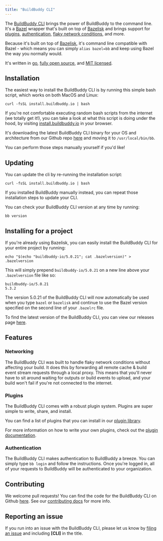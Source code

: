 ```yaml
---
title: "BuildBuddy CLI"
---
```


The [BuildBuddy CLI](/cli) brings the power of BuildBuddy to the command line. It's a [Bazel](https://bazel.build/) wrapper that's built on top of [Bazelisk](https://github.com/bazelbuild/bazelisk) and brings support for [plugins](#plugins), [authentication](#authentication), [flaky network conditions](#networking), and more.

Because it's built on top of [Bazelisk](https://github.com/bazelbuild/bazelisk), it's command line compatible with Bazel - which means you can simply `alias bazel=bb` and keep using Bazel the way you normally would.

It's written in [go](https://go.dev/), [fully open source](https://github.com/buildbuddy-io/buildbuddy/tree/master/cli), and [MIT licensed](https://opensource.org/licenses/MIT).

## Installation[](#installation "Direct link to Installation")

The easiest way to install the BuildBuddy CLI is by running this simple bash script, which works on both MacOS and Linux:

```
curl -fsSL install.buildbuddy.io | bash

```

If you're not comfortable executing random bash scripts from the internet (we totally get it!), you can take a look at what this script is doing under the hood, by visiting [install.buildbuddy.io](https://install.buildbuddy.io) in your browser.

It's downloading the latest BuildBuddy CLI binary for your OS and architecture from our Github repo [here](https://github.com/buildbuddy-io/bazel/releases) and moving it to `/usr/local/bin/bb`.

You can perform those steps manually yourself if you'd like!

## Updating[](#updating "Direct link to Updating")

You can update the cli by re-running the installation script:

```
curl -fsSL install.buildbuddy.io | bash

```

If you installed BuildBuddy manually instead, you can repeat those installation steps to update your CLI.

You can check your BuildBuddy CLI version at any time by running:

```
bb version

```

## Installing for a project[](#installing-for-a-project "Direct link to Installing for a project")

If you're already using Bazelisk, you can easily install the BuildBuddy CLI for your entire project by running:

```
echo "$(echo "buildbuddy-io/5.0.21"; cat .bazelversion)" > .bazelversion

```

This will simply prepend `buildbuddy-io/5.0.21` on a new line above your `.bazelversion` file like so:

```
buildbuddy-io/5.0.21
5.3.2

```

The version 5.0.21 of the BuildBuddy CLI will now automatically be used when you type `bazel` or `bazelisk` and continue to use the Bazel version specified on the second line of your `.bazelrc` file.

To find the latest version of the BuildBuddy CLI, you can view our releases page [here](https://github.com/buildbuddy-io/bazel/releases).

## Features[](#features "Direct link to Features")

### Networking[](#networking "Direct link to Networking")

The BuildBuddy CLI was built to handle flaky network conditions without affecting your build. It does this by forwarding all remote cache & build event stream requests through a local proxy. This means that you'll never have to sit around waiting for outputs or build events to upload, and your build won't fail if you're not connected to the internet.

### Plugins[](#plugins "Direct link to Plugins")

The BuildBuddy CLI comes with a robust plugin system. Plugins are super simple to write, share, and install.

You can find a list of plugins that you can install in our [plugin library](/plugins).

For more information on how to write your own plugins, check out the [plugin documentation](/docs/cli-plugins).

### Authentication[](#authentication "Direct link to Authentication")

The BuildBuddy CLI makes authentication to BuildBuddy a breeze. You can simply type `bb login` and follow the instructions. Once you're logged in, all of your requests to BuildBuddy will be authenticated to your organization.

## Contributing[](#contributing "Direct link to Contributing")

We welcome pull requests! You can find the code for the BuildBuddy CLI on Github [here](https://github.com/buildbuddy-io/buildbuddy/tree/master/cli). See our [contributing docs](https://www.buildbuddy.io/docs/contributing) for more info.

## Reporting an issue[](#reporting-an-issue "Direct link to Reporting an issue")

If you run into an issue with the BuildBuddy CLI, please let us know by [filing an issue](https://github.com/buildbuddy-io/buildbuddy/issues/new) and including **\[CLI\]** in the title.